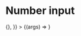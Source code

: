 
<Meta
  title="Mapping App/Basic/Input/Input"
  component={NumberInputComponent}
  decorators={[withChakra]}
/>

# Number input

<Canvas>
  <Story
    name="Number input"
    args={{
      initialValue: "50",
      placeholder: "Placeholder",
      onChange: ()=>{},
    }}
  >
    {(args) => <NumberInputComponent {...args} />}
  </Story>
</Canvas>

<ArgsTable story="Number input" />